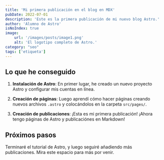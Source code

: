 ```yaml
---
title: 'Mi primera publicación en el blog en MDX'
pubDate: 2022-07-01
description: 'Este es la primera publicación de mi nuevo blog Astro.'
author: 'Alumno de Astro'
isNoIndex: true
image:
    url: '/images/posts/image1.png'
    alt: 'El logotipo completo de Astro.'
category: "seo"
tags: ['etiqueta']
---
```



## Lo que he conseguido

1. **Instalación de Astro**: En primer lugar, he creado un nuevo proyecto Astro y configurar mis cuentas en línea.

2. **Creación de páginas**: Luego aprendí cómo hacer páginas creando nuevos archivos `.astro` y colocándolos en la carpeta `src/pages/`.

3. **Creación de publicaciones**: ¡Esta es mi primera publicación! ¡Ahora tengo páginas de Astro y publicaciónes en Markdown!

## Próximos pasos

Terminaré el tutorial de Astro, y luego seguiré añadiendo más publicaciones. Mira este espacio para más por venir.